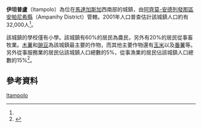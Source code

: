 {{Infobox settlement
|official_name = 伊坦普盧
|other_name =
|native_name = Itampolo
|nickname =
|settlement_type = 
|motto =
|pushpin_map = Madagascar
|pushpin_label_position =bottom
|pushpin_map_caption =伊坦普盧在馬達加斯加的位置
|pushpin_mapsize =180
|coordinates_region = MG
|subdivision_type = 國家
|subdivision_name = {{MAD}}
|subdivision_type1 = {{le|區 (馬達加斯加)|Regions of Madagascar|區}}
|subdivision_name1 = [[阿齊莫-安德列發那區|阿齊莫-安德列發那區]]
|subdivision_type2 = {{le|縣 (馬達加斯加)|Districts of Madagascar|縣}}
|subdivision_name2 = [[安帕尼希縣|安帕尼希縣]]
|population_as_of = 2001
|population_footnotes = <ref name="pop"/>
|population_total = 32000
|population_note =
|population_density_km2 =
|population_density_urban_sq_mi =
|population_blank1_title =民族
|population_blank1 = 
|population_blank2_title =宗教
|population_blank2 =
|timezone = [[東非時間|EAT]]
|utc_offset = +3
|timezone_DST = 
|utc_offset_DST = 
|coordinates_display = inline,title
|latd=24 |latm=41 |lats= |latNS=S
|longd=43|longm=57 |longs= |longEW=E
|elevation_footnotes=
|elevation_m = 19
|elevation_ft =
}}

'''伊坦普盧'''（Itampolo）為位在[[馬達加斯加|馬達加斯加]]西南部的城鎮，由[[阿齊莫-安德列發那區|阿齊莫-安德列發那區]][[安帕尼希縣|安帕尼希縣]]（Ampanihy District）管轄。2001年人口普查估計該城鎮人口約有32,000人<ref name="pop"/>。

該城鎮的學校僅有小學。該城鎮有60%的居民為農民，另外有20%的居民從事畜牧業。[[木薯|木薯]]和[[豌豆|豌豆]]為該城鎮最主要的作物，而其他主要作物還有[[玉米|玉米]]以及[[番薯|番薯]]等。另外從事服務業的居民佔該城鎮人口總數的5%，從事漁業的居民佔該城鎮人口總數的15%<ref name="pop">{{cite web| url=http://www.ilo.cornell.edu/ilo/data.html| title=ILO census data| publisher=[[Cornell_University|Cornell University]]| year=2002| accessdate=2008-03-11| archive-date=2008-07-05| archive-url=https://web.archive.org/web/20080705124329/http://www.ilo.cornell.edu/ilo/data.html| dead-url=no}}</ref>。

== 參考資料 ==
{{reflist}}

{{阿齊莫-安德列發那區}}

[[Category:阿齊莫-安德列發那區聚居地|Itampolo]]

{{Madagascar-geo-stub}}